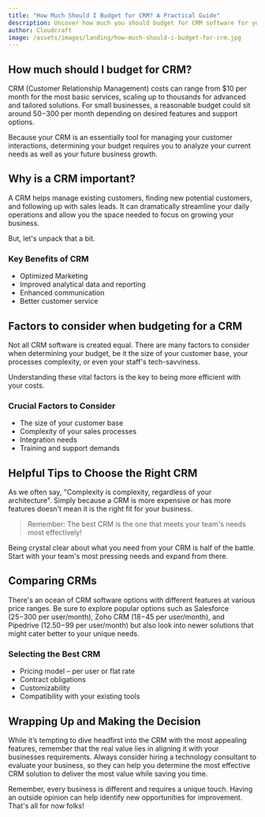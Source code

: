 ```yaml
---
title: "How Much Should I Budget for CRM? A Practical Guide"
description: Uncover how much you should budget for CRM software for your small business and explore the best options that fit your unique needs.
author: Cloudcraft
image: /assets/images/landing/how-much-should-i-budget-for-crm.jpg
---
```


## How much should I budget for CRM?

CRM (Customer Relationship Management) costs can range from $10 per month for the most basic services, scaling up to thousands for advanced and tailored solutions. For small businesses, a reasonable budget could sit around $50-$300 per month depending on desired features and support options.

Because your CRM is an essentially tool for managing your customer interactions, determining your budget requires you to analyze your current needs as well as your future business growth. 

<ServicesBlurb />

## Why is a CRM important?

A CRM helps manage existing customers, finding new potential customers, and following up with sales leads. It can dramatically streamline your daily operations and allow you the space needed to focus on growing your business.

But, let's unpack that a bit. 

### Key Benefits of CRM

 * Optimized Marketing 
 * Improved analytical data and reporting 
 * Enhanced communication 
 * Better customer service 

## Factors to consider when budgeting for a CRM

Not all CRM software is created equal. There are many factors to consider when determining your budget, be it the size of your customer base, your processes complexity, or even your staff's tech-savviness.

Understanding these vital factors is the key to being more efficient with your costs.

### Crucial Factors to Consider

 * The size of your customer base
 * Complexity of your sales processes
 * Integration needs 
 * Training and support demands

<GetStartedBlurb />

## Helpful Tips to Choose the Right CRM

As we often say, "Complexity is complexity, regardless of your architecture". Simply because a CRM is more expensive or has more features doesn't mean it is the right fit for your business.

<blockquote>Remember: The best CRM is the one that meets your team's needs most effectively!</blockquote>

Being crystal clear about what you need from your CRM is half of the battle. Start with your team's most pressing needs and expand from there.

## Comparing CRMs

There's an ocean of CRM software options with different features at various price ranges. Be sure to explore popular options such as Salesforce ($25-$300 per user/month), Zoho CRM ($18-$45 per user/month), and Pipedrive ($12.50-$99 per user/month) but also look into newer solutions that might cater better to your unique needs.

### Selecting the Best CRM 

 * Pricing model – per user or flat rate 
 * Contract obligations
 * Customizability  
 * Compatibility with your existing tools

## Wrapping Up and Making the Decision

While it’s tempting to dive headfirst into the CRM with the most appealing features, remember that the real value lies in aligning it with your businesses requirements. Always consider hiring a technology consultant to evaluate your business, so they can help you determine the most effective CRM solution to deliver the most value while saving you time.

Remember, every business is different and requires a unique touch. Having an outside opinion can help identify new opportunities for improvement. That's all for now folks!